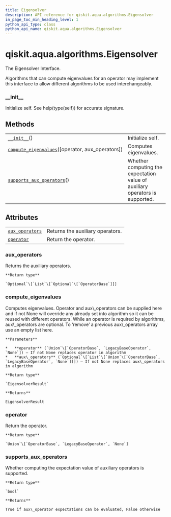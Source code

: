 ```yaml
---
title: Eigensolver
description: API reference for qiskit.aqua.algorithms.Eigensolver
in_page_toc_min_heading_level: 1
python_api_type: class
python_api_name: qiskit.aqua.algorithms.Eigensolver
---
```


<span id="qiskit-aqua-algorithms-eigensolver" />

# qiskit.aqua.algorithms.Eigensolver

<Class id="qiskit.aqua.algorithms.Eigensolver" isDedicatedPage={true} github="https://github.com/qiskit-community/qiskit-aqua/tree/stable/0.8/qiskit/aqua/algorithms/eigen_solvers/eigen_solver.py" signature="Eigensolver">
  The Eigensolver Interface.

  Algorithms that can compute eigenvalues for an operator may implement this interface to allow different algorithms to be used interchangeably.

  ### \_\_init\_\_

  <Function id="qiskit.aqua.algorithms.Eigensolver.__init__" signature="__init__()">
    Initialize self. See help(type(self)) for accurate signature.
  </Function>

  ## Methods

  |                                                                                                                                                                        |                                                                              |
  | ---------------------------------------------------------------------------------------------------------------------------------------------------------------------- | ---------------------------------------------------------------------------- |
  | [`__init__`](#qiskit.aqua.algorithms.Eigensolver.__init__ "qiskit.aqua.algorithms.Eigensolver.__init__")()                                                             | Initialize self.                                                             |
  | [`compute_eigenvalues`](#qiskit.aqua.algorithms.Eigensolver.compute_eigenvalues "qiskit.aqua.algorithms.Eigensolver.compute_eigenvalues")(\[operator, aux\_operators]) | Computes eigenvalues.                                                        |
  | [`supports_aux_operators`](#qiskit.aqua.algorithms.Eigensolver.supports_aux_operators "qiskit.aqua.algorithms.Eigensolver.supports_aux_operators")()                   | Whether computing the expectation value of auxiliary operators is supported. |

  ## Attributes

  |                                                                                                                         |                                  |
  | ----------------------------------------------------------------------------------------------------------------------- | -------------------------------- |
  | [`aux_operators`](#qiskit.aqua.algorithms.Eigensolver.aux_operators "qiskit.aqua.algorithms.Eigensolver.aux_operators") | Returns the auxiliary operators. |
  | [`operator`](#qiskit.aqua.algorithms.Eigensolver.operator "qiskit.aqua.algorithms.Eigensolver.operator")                | Return the operator.             |

  ### aux\_operators

  <Function id="qiskit.aqua.algorithms.Eigensolver.aux_operators" signature="abstract property aux_operators">
    Returns the auxiliary operators.

    **Return type**

    `Optional`\[`List`\[`Optional`\[`OperatorBase`]]]
  </Function>

  ### compute\_eigenvalues

  <Function id="qiskit.aqua.algorithms.Eigensolver.compute_eigenvalues" signature="abstract compute_eigenvalues(operator=None, aux_operators=None)">
    Computes eigenvalues. Operator and aux\_operators can be supplied here and if not None will override any already set into algorithm so it can be reused with different operators. While an operator is required by algorithms, aux\_operators are optional. To ‘remove’ a previous aux\_operators array use an empty list here.

    **Parameters**

    *   **operator** (`Union`\[`OperatorBase`, `LegacyBaseOperator`, `None`]) – If not None replaces operator in algorithm
    *   **aux\_operators** (`Optional`\[`List`\[`Union`\[`OperatorBase`, `LegacyBaseOperator`, `None`]]]) – If not None replaces aux\_operators in algorithm

    **Return type**

    `EigensolverResult`

    **Returns**

    EigensolverResult
  </Function>

  ### operator

  <Function id="qiskit.aqua.algorithms.Eigensolver.operator" signature="abstract property operator">
    Return the operator.

    **Return type**

    `Union`\[`OperatorBase`, `LegacyBaseOperator`, `None`]
  </Function>

  ### supports\_aux\_operators

  <Function id="qiskit.aqua.algorithms.Eigensolver.supports_aux_operators" signature="classmethod supports_aux_operators()">
    Whether computing the expectation value of auxiliary operators is supported.

    **Return type**

    `bool`

    **Returns**

    True if aux\_operator expectations can be evaluated, False otherwise
  </Function>
</Class>

